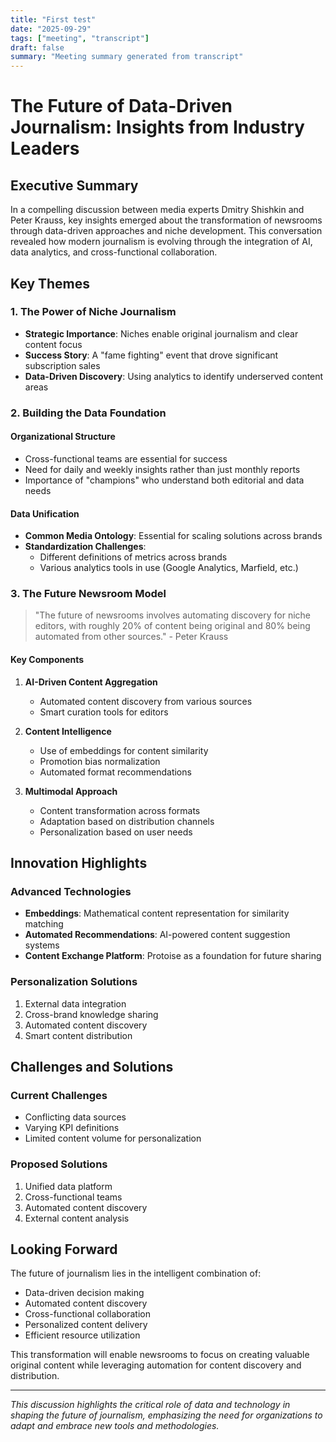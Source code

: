 ```yaml
---
title: "First test"
date: "2025-09-29"
tags: ["meeting", "transcript"]
draft: false
summary: "Meeting summary generated from transcript"
---
```


# The Future of Data-Driven Journalism: Insights from Industry Leaders

## Executive Summary
In a compelling discussion between media experts Dmitry Shishkin and Peter Krauss, key insights emerged about the transformation of newsrooms through data-driven approaches and niche development. This conversation revealed how modern journalism is evolving through the integration of AI, data analytics, and cross-functional collaboration.

## Key Themes

### 1. The Power of Niche Journalism
- **Strategic Importance**: Niches enable original journalism and clear content focus
- **Success Story**: A "fame fighting" event that drove significant subscription sales
- **Data-Driven Discovery**: Using analytics to identify underserved content areas

### 2. Building the Data Foundation
#### Organizational Structure
- Cross-functional teams are essential for success
- Need for daily and weekly insights rather than just monthly reports
- Importance of "champions" who understand both editorial and data needs

#### Data Unification
- **Common Media Ontology**: Essential for scaling solutions across brands
- **Standardization Challenges**: 
  - Different definitions of metrics across brands
  - Various analytics tools in use (Google Analytics, Marfield, etc.)

### 3. The Future Newsroom Model

> "The future of newsrooms involves automating discovery for niche editors, with roughly 20% of content being original and 80% being automated from other sources." - Peter Krauss

#### Key Components
1. **AI-Driven Content Aggregation**
   - Automated content discovery from various sources
   - Smart curation tools for editors
   
2. **Content Intelligence**
   - Use of embeddings for content similarity
   - Promotion bias normalization
   - Automated format recommendations

3. **Multimodal Approach**
   - Content transformation across formats
   - Adaptation based on distribution channels
   - Personalization based on user needs

## Innovation Highlights

### Advanced Technologies
- **Embeddings**: Mathematical content representation for similarity matching
- **Automated Recommendations**: AI-powered content suggestion systems
- **Content Exchange Platform**: Protoise as a foundation for future sharing

### Personalization Solutions
1. External data integration
2. Cross-brand knowledge sharing
3. Automated content discovery
4. Smart content distribution

## Challenges and Solutions

### Current Challenges
- Conflicting data sources
- Varying KPI definitions
- Limited content volume for personalization

### Proposed Solutions
1. Unified data platform
2. Cross-functional teams
3. Automated content discovery
4. External content analysis

## Looking Forward

The future of journalism lies in the intelligent combination of:
- Data-driven decision making
- Automated content discovery
- Cross-functional collaboration
- Personalized content delivery
- Efficient resource utilization

This transformation will enable newsrooms to focus on creating valuable original content while leveraging automation for content discovery and distribution.

---

*This discussion highlights the critical role of data and technology in shaping the future of journalism, emphasizing the need for organizations to adapt and embrace new tools and methodologies.*